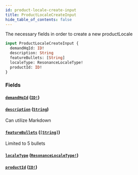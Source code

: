 ```yaml
---
id: product-locale-create-input
title: ProductLocaleCreateInput
hide_table_of_contents: false
---
```



The necessary fields in order to create a new productLocale

```graphql
input ProductLocaleCreateInput {
  demandHqId: ID!
  description: String
  featureBullets: [String]
  localeType: ResonanceLocaleType!
  productId: ID!
}
```


### Fields

#### [`demandHqId`](#) ([`ID!`](/demand/api/graphql-admin/reference/scalars/id))




#### [`description`](#) ([`String`](/demand/api/graphql-admin/reference/scalars/string))

Can utilize Markdown


#### [`featureBullets`](#) ([`[String]`](/demand/api/graphql-admin/reference/scalars/string))

Limited to 5 bullets


#### [`localeType`](#) ([`ResonanceLocaleType!`](/demand/api/graphql-admin/reference/enums/resonance-locale-type))




#### [`productId`](#) ([`ID!`](/demand/api/graphql-admin/reference/scalars/id))






